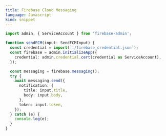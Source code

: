 ```yaml
---
title: Firebase Cloud Messaging
language: Javascript
kind: snippet
---
```


```ts
import admin, { ServiceAccount } from 'firebase-admin';

function sendFCM(input: SendFCMInput) {
  const credential = import(`./firebase_credential.json`);
  const firebase = admin.initializeApp({
    credential: admin.credential.cert(credential as ServiceAccount),
  });

  const messaging = firebase.messaging();
  try {
    await messaging.send({
      notification: {
        title: input.title,
        body: input.body,
      },
      token: input.token,
    });
  } catch (e) {
    console.log(e);
  }
}
```
